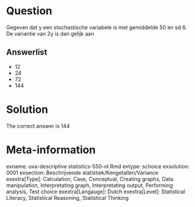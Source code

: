 Question
========

Gegeven dat y een stochastische variabele is met gemiddelde 50 en sd 6. De variantie van 2y is dan gelijk aan 

Answerlist
----------
* 12
* 24
* 72
* 144

Solution
========

The correct answer is  144 

Meta-information
================
exname: uva-descriptive statistics-550-nl.Rmd 
extype: schoice 
exsolution: 0001 
exsection: Beschrijvende statistiek/Kengetallen/Variance
exextra[Type]: Calculation, Case, Conceptual, Creating graphs, Data manipulation, Interpretating graph, Interpretating output, Performing analysis, Test choice 
exextra[Langauge]: Dutch 
exextra[Level]: Statistical Literacy, Statistical Reasoning, Statistical Thinking 

